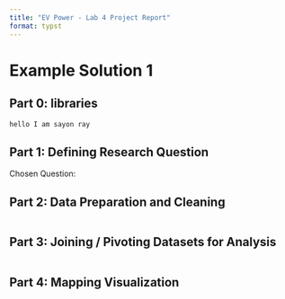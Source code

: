 ```yaml
---
title: "EV Power - Lab 4 Project Report"
format: typst
---
```


# Example Solution 1

## **Part 0: libraries**

```r
hello I am sayon ray
```

## **Part 1:** **Defining Research Question**

Chosen Question:

## **Part 2: Data Preparation and Cleaning**

```r

```

## **Part 3: Joining / Pivoting Datasets for Analysis**

```r

```

## **Part 4: Mapping Visualization**

```r

```